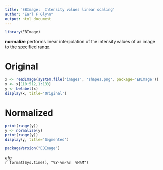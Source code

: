 ```yaml
---
title: 'EBImage:  Intensity values linear scaling'
author: "Earl F Glynn"
output: html_document
---
```


```r
library(EBImage)
```

**normalize** performs linear interpolation of the intensity values of an image to the specified range.

# Original

```r
x <- readImage(system.file('images', 'shapes.png', package='EBImage'))
x <- x[110:512,1:130]
y <- bwlabel(x)
display(x, title='Original')
```

# Normalized

```r
print(range(y))
y <- normalize(y)
print(range(y))
display(y, title='Segmented')
```


```r
packageVersion("EBImage")
```

*efg*  
`r format(Sys.time(), "%Y-%m-%d  %H%M")`  